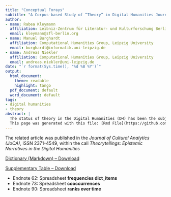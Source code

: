 ```yaml
---
title: "Conceptual Forays"
subtitle: "A Corpus-based Study of “Theory” in Digital Humanities Journals"
author:
- name: Rabea Kleymann
  affiliation: Leibniz-Zentrum für Literatur- und Kulturforschung Berlin
  email: kleymann@zfl-berlin.org
- name: Manuel Burghardt
  affiliation: Computational Humanities Group, Leipzig University
  email: burghardt@informatik.uni-leipzig.de
- name: Andreas Niekler
  affiliation: Computational Humanities Group, Leipzig University
  email: andreas.niekler@uni-leipzig.de
date: "`r format(Sys.time(), '%d %B %Y')`"
output:
  html_document:
    theme: readable
    highlight: tango
  pdf_document: default
  word_document: default
tags:
- digital humanities
- theory
abstract: |
  The status of theory in the Digital Humanities (DH) has been the subject of much debate. As a result, we find different theory narratives competing and entangled with each other. If at all, these narratives can only be grasped and examined from a somewhat detached perspective. Here, we attempt to investigate these elusive narratives by means of a conceptual history approach. In doing so, we define different theory dimensions, ranging from specific cultural and literary theory frameworks to more generic uses of the concept of theory. We examine the use and semantic changes of these theory notions in a large corpus of DH journals. Using a mixture of heuristic methods and approaches from the field of distributional semantics, we aim to create tellable conceptual stories of DH theory. If you want to use the data feel free to [contact us](https://github.com/theory-in-dh/conceptual_forays#contributors)!
  This page was generated with this file: [Rmd File](https://github.com/eisioriginal/conceptual_forays/blob/main/JoCA2022/conceptual_forays_supplementary.Rmd)
---
```


The related article was published in the *Journal of Cultural Analytics (JoCA)*, ISSN 2371-4549, within the call *Theorytellings: Epistemic Narratives in the Digital Humanities*

[Dictionary (Markdown) -- Download](https://theory-in-dh.github.io/conceptual_forays/data/theory_dictionary.md "download")

[Supplementary Table -- Download](./table_supplementary.ods "download")

- Endnote 62: Spreadsheet **frequencies dict_items**
- Endnote 73: Spreadsheet **cooccurrences**
- Endnote 90: Spreadsheet **ranks over time**
